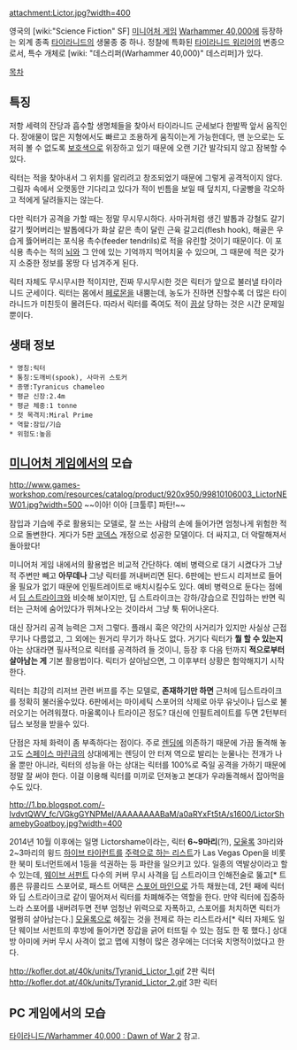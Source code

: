 {{{+1 '''Lictor'''}}}

attachment:Lictor.jpg?width=400

영국의 [wiki:"Science Fiction" SF] [[미니어처 게임]] [[Warhammer 40,000]]에 등장하는 외계 종족 [[타이라니드]]의 생물종 중 하나. 정찰에 특화된 [[타이라니드 워리어]]의 변종으로서, 특수 개체로 [wiki: "데스리퍼(Warhammer 40,000)" 데스리퍼]가 있다.

[[목차]]
== 특징 ==
저항 세력의 잔당과 흡수할 생명체들을 찾아서 타이라니드 군세보다 한발짝 앞서 움직인다. 장애물이 많은 지형에서도 빠르고 조용하게 움직이는게 가능한데다, 맨 눈으로는 도저히 볼 수 없도록 [[보호색]]으로 위장하고 있기 때문에 오랜 기간 발각되지 않고 잠복할 수 있다.

릭터는 적을 찾아내서 그 위치를 알리려고 창조되었기 때문에 그렇게 공격적이지 않다. 그림자 속에서 오랫동안 기다리고 있다가 적이 빈틈을 보일 때 덮치지, 다굴빵을 각오하고 적에게 달려들지는 않는다. 

다만 릭터가 공격을 가할 때는 정말 무시무시하다. 사마귀처럼 생긴 발톱과 강철도 갈기갈기 찢어버리는 발톱에다가 화살 같은 촉이 달린 근육 갈고리(flesh hook), 해골은 우습게 뜷어버리는 포식용 촉수(feeder tendrils)로 적을 유린할 것이기 때문이다. 이 포식용 촉수는 적의 [[뇌]]와 그 안에 있는 기억까지 먹어치울 수 있으며, 그 때문에 적은 갖가지 소중한 정보를 몽땅 다 넘겨주게 된다.

릭터 자체도 무시무시한 적이지만, 진짜 무시무시한 것은 릭터가 앞으로 불러낼 타이라니드 군세이다. 릭터는 몸에서 [[페로몬]]을 내뿜는데, 농도가 진하면 진할수록 더 많은 타이라니드가 미친듯이 몰려든다. 따라서 릭터를 죽여도 적이 [[끔살]] 당하는 것은 시간 문제일 뿐이다.

== 생태 정보 ==
 * 명칭:릭터  
 * 통칭:도깨비(spook), 사마귀 스토커  
 * 종명:Tyranicus chameleo  
 * 평균 신장:2.4m  
 * 평균 체중:1 tonne  
 * 첫 목격지:Miral Prime  
 * 역할:잠입/기습  
 * 위험도:높음  

== [[미니어처 게임]]에서의 모습 ==
http://www.games-workshop.com/resources/catalog/product/920x950/99810106003_LictorNEW01.jpg?width=500
~~이아! 이아 [크툴루] 파탄!~~

잠입과 기습에 주로 활용되는 모델로, 잘 쓰는 사람의 손에 들어가면 엄청나게 위험한 적으로 돌변한다. 게다가 5판 [[코덱스]] 개정으로 성공한 모델이다. 더 싸지고, 더 악랄해져서 돌아왔다! 

미니어처 게임 내에서의 활용법은 비교적 간단하다. 예비 병력으로 대기 시켰다가 그냥 적 주변만 빼고 '''아무데나''' 그냥 릭터를 꺼내버리면 된다. 6판에는 반드시 리저브로 들어올 필요가 없기 때문에 인필트레이트로 배치시킬수도 있다.  예비 병력으로 둔다는 점에서 [[딥 스트라이크]]와 비슷해 보이지만, 딥 스트라이크는 강하/강습으로 진입하는 반면 릭터는 근처에 숨어있다가 뛰쳐나오는 것이라서 그냥 툭 튀어나온다.

대신 장거리 공격 능력은 그저 그렇다. 플래시 훅은 약간의 사거리가 있지만 사실상 근접 무기나 다름없고, 그 외에는 원거리 무기가 하나도 없다. 거기다 릭터가 '''뭘 할 수 있는지''' 아는 상대라면 필사적으로 릭터를 공격하려 들 것이니, 등장 후 다음 턴까지 '''적으로부터 살아남는 게''' 기본 활용법이다. 릭터가 살아남으면, 그 이후부터 상황은 험악해지기 시작한다. 

릭터는 최강의 리저브 관련 버프를 주는 모델로, '''존재하기만 하면''' 근처에 딥스트라이크를 정확히 불러올수있다. 6판에서는 마이세틱 스포어의 삭제로 아무 유닛이나 딥스로 불러오기는 어려워졌다. 마울록이나 트라이곤 정도? 대신에 인필트레이트를 두면 2턴부터 딥스 보정을 받을수 있다.

단점은 자체 화력이 좀 부족하다는 점이다. 주로 [[렌딩]]에 의존하기 때문에 가끔 돌격해 놓고도 [[스페이스 마린]]급의 상대에게는 렌딩이 안 터져 역으로 발리는 눈물나는 전개가 나올 뿐만 아니라, 릭터의 성능을 아는 상대는 릭터를 100%로 죽일 공격을 가하기 때문에 정말 잘 써야 한다. 이걸 이용해 릭터를 미끼로 던져놓고 본대가 우랴돌격해서 잡아먹을 수도 있다.

http://1.bp.blogspot.com/-IvdvtQWV_fc/VGkgGYNPMeI/AAAAAAAABaM/a0aRYxFt5tA/s1600/LictorShamebyGoatboy.jpg?width=400

2014년 10월 이후에는 일명 Lictorshame이라는, 릭터 '''6~9마리'''(?!), [[모울록]] 3마리와 2~3마리의 윙드 [[하이브 타이런트]]를 [http://i.imgur.com/20KLApr.jpg 주력으로 하는 리스트]가 Las Vegas Open을 비롯한 북미 토너먼트에서 1등을 석권하는 등 파란을 일으키고 있다. 일종의 역발상이라고 할 수 있는데, [[웨이브 서펀트]] 다수의 커버 무시 사격을 딥 스트라이크 인해전술로 뚫고[* 트룹은 뮤콜리드 스포어로, 패스트 어택은 [[스포어 마인]]으로 가득 채웠는데, 2턴 째에 릭터와 딥 스트라이크로 같이 떨어져서 릭터를 차폐해주는 역할을 한다. 만약 릭터에 집중하느라 스포어를 내버려두면 전부 엄청난 위력으로 자폭하고, 스포어를 처치하면 릭터가 멀쩡히 살아남는다.] [[모울록]]으로 헤짚는 것을 전제로 하는 리스트라서[* 릭터 자체도 일단 웨이브 서펀트의 후방에 들어가면 장갑을 긁어 터뜨릴 수 있는 점도 한 몫 했다.] 상대방 아미에 커버 무시 사격이 없고 맵에 지형이 많은 경우에는 더더욱 치명적이었다고 한다.

http://kofler.dot.at/40k/units/Tyranid_Lictor_1.gif 
2판 릭터
http://kofler.dot.at/40k/units/Tyranid_Lictor_2.gif
3판 릭터
== PC 게임에서의 모습 ==
[[타이라니드/Warhammer 40,000 : Dawn of War 2]] 참고.

